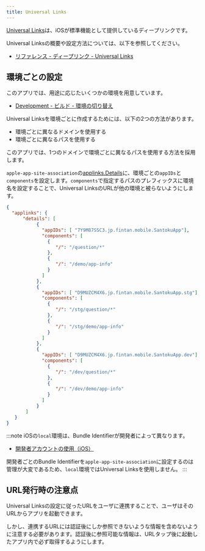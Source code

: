 ```yaml
---
title: Universal Links
---
```


[Universal Links](https://developer.apple.com/ios/universal-links/)は、iOSが標準機能として提供しているディープリンクです。

Universal Linksの概要や設定方法については、以下を参照してください。

- [リファレンス - ディープリンク - Universal Links](../../../../reference/deep-link/universal-links.mdx)

## 環境ごとの設定

このアプリでは、用途に応じたいくつかの環境を用意しています。

- [Development - ビルド - 環境の切り替え](../../development/build-configuration/environments-configuration.mdx)

Universal Linksを環境ごとに作成するためには、以下の2つの方法があります。

- 環境ごとに異なるドメインを使用する
- 環境ごとに異なるパスを使用する

このアプリでは、1つのドメインで環境ごとに異なるパスを使用する方法を採用します。

`apple-app-site-association`の[applinks.Details](https://developer.apple.com/documentation/bundleresources/applinks/details)に、環境ごとの`appIDs`と`components`を設定します。`components`で指定するパスのプレフィックスに環境名を設定することで、Universal LinksのURLが他の環境と被らないようにします。

```json title=apple-app-site-associationの例
{
  "applinks": {
      "details": [
           {
             "appIDs": [ "7Y9M87SSC3.jp.fintan.mobile.SantokuApp"],
             "components": [
               {
                  "/": "/question/*"
               },
               {
                  "/": "/demo/app-info"
               }
             ]
           },
           {
             "appIDs": [ "D9MUZCM4X6.jp.fintan.mobile.SantokuApp.stg"],
             "components": [
               {
                  "/": "/stg/question/*"
               },
               {
                  "/": "/stg/demo/app-info"
               }
             ]
           },
           {
             "appIDs": [ "D9MUZCM4X6.jp.fintan.mobile.SantokuApp.dev"],
             "components": [
               {
                  "/": "/dev/question/*"
               },
               {
                  "/": "/dev/demo/app-info"
               }
             ]
           }
       ]
   }
}
```

:::note
iOSの`local`環境は、Bundle Identifierが開発者によって異なります。

- [開発者アカウントの使用（iOS）](../../development/build-configuration/development-account-for-ios.mdx)

開発者ごとのBundle Identifierを`apple-app-site-association`に設定するのは管理が大変であるため、`local`環境ではUniversal Linksを使用しません。
:::

## URL発行時の注意点

Universal Linksの設定に従ったURLをユーザに連携することで、ユーザはそのURLからアプリを起動できます。

しかし、連携するURLには認証後にしか参照できないような情報を含めないように注意する必要があります。認証後に参照可能な情報は、URLタップ後に起動したアプリ内で必ず取得するようにします。
